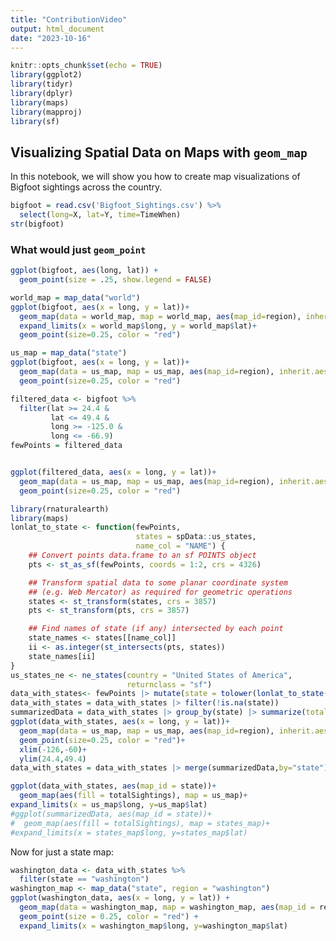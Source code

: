 ```yaml
---
title: "ContributionVideo"
output: html_document
date: "2023-10-16"
---
```


```r
knitr::opts_chunk$set(echo = TRUE)
library(ggplot2)
library(tidyr)
library(dplyr)
library(maps)
library(mapproj)
library(sf)
```

## Visualizing Spatial Data on Maps with `geom_map`

In this notebook, we will show you how to create map visualizations of Bigfoot sightings across the country. 

```r
bigfoot = read.csv('Bigfoot_Sightings.csv') %>%
  select(long=X, lat=Y, time=TimeWhen)
str(bigfoot)
```

### What would just `geom_point`

```r
ggplot(bigfoot, aes(long, lat)) + 
  geom_point(size = .25, show.legend = FALSE)
```

```r
world_map = map_data("world")
ggplot(bigfoot, aes(x = long, y = lat))+
  geom_map(data = world_map, map = world_map, aes(map_id=region), inherit.aes = FALSE)+
  expand_limits(x = world_map$long, y = world_map$lat)+
  geom_point(size=0.25, color = "red")
```


```r
us_map = map_data("state")
ggplot(bigfoot, aes(x = long, y = lat))+
  geom_map(data = us_map, map = us_map, aes(map_id=region), inherit.aes = FALSE)+
  geom_point(size=0.25, color = "red")
```



```r
filtered_data <- bigfoot %>%
  filter(lat >= 24.4 &
         lat <= 49.4 &
         long >= -125.0 &
         long <= -66.9)
fewPoints = filtered_data


ggplot(filtered_data, aes(x = long, y = lat))+
  geom_map(data = us_map, map = us_map, aes(map_id=region), inherit.aes = FALSE)+
  geom_point(size=0.25, color = "red")

```


```r
library(rnaturalearth)
library(maps)
lonlat_to_state <- function(fewPoints,
                            states = spData::us_states,
                            name_col = "NAME") {
    ## Convert points data.frame to an sf POINTS object
    pts <- st_as_sf(fewPoints, coords = 1:2, crs = 4326)

    ## Transform spatial data to some planar coordinate system
    ## (e.g. Web Mercator) as required for geometric operations
    states <- st_transform(states, crs = 3857)
    pts <- st_transform(pts, crs = 3857)

    ## Find names of state (if any) intersected by each point
    state_names <- states[[name_col]]
    ii <- as.integer(st_intersects(pts, states))
    state_names[ii]
}
us_states_ne <- ne_states(country = "United States of America",
                          returnclass = "sf")
data_with_states<- fewPoints |> mutate(state = tolower(lonlat_to_state(fewPoints, states = us_states_ne, name_col = "name")))
data_with_states = data_with_states |> filter(!is.na(state))
summarizedData = data_with_states |> group_by(state) |> summarize(totalSightings = n()) |> ungroup()
ggplot(data_with_states, aes(x = long, y = lat))+
  geom_map(data = us_map, map = us_map, aes(map_id=region), inherit.aes = FALSE)+
  geom_point(size=0.25, color = "red")+
  xlim(-126,-60)+
  ylim(24.4,49.4)
data_with_states = data_with_states |> merge(summarizedData,by="state")

ggplot(data_with_states, aes(map_id = state))+
  geom_map(aes(fill = totalSightings), map = us_map)+
expand_limits(x = us_map$long, y=us_map$lat)
#ggplot(summarizedData, aes(map_id = state))+
#  geom_map(aes(fill = totalSightings), map = states_map)+
#expand_limits(x = states_map$long, y=states_map$lat)
```

Now for just a state map:
```r
washington_data <- data_with_states %>%
  filter(state == "washington")
washington_map <- map_data("state", region = "washington")
ggplot(washington_data, aes(x = long, y = lat)) +
  geom_map(data = washington_map, map = washington_map, aes(map_id = region), inherit.aes = FALSE) +
  geom_point(size = 0.25, color = "red") +
  expand_limits(x = washington_map$long, y=washington_map$lat)

```



